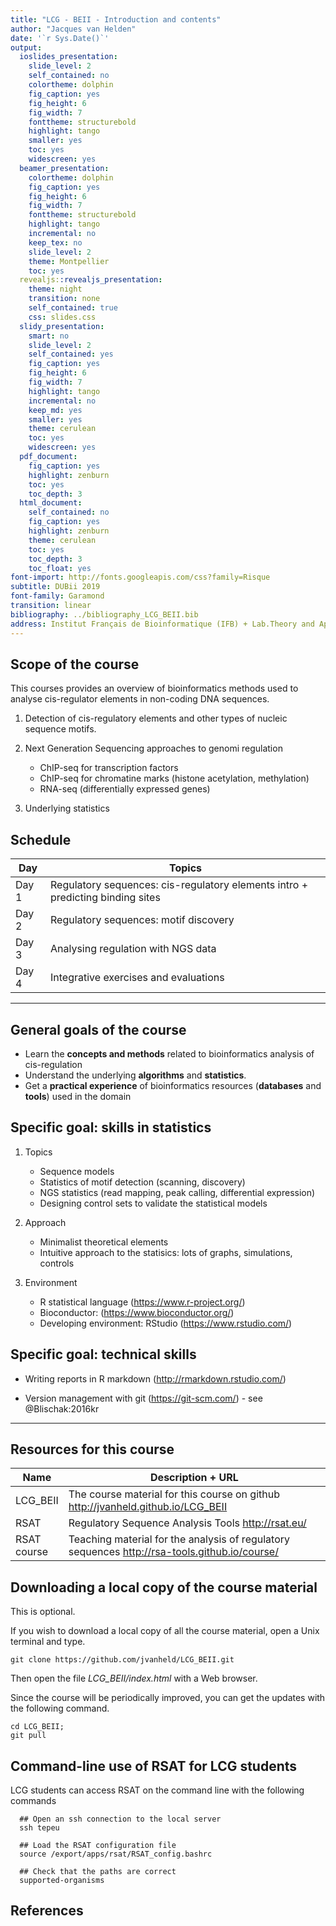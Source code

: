 ```yaml
---
title: "LCG - BEII - Introduction and contents"
author: "Jacques van Helden"
date: '`r Sys.Date()`'
output:
  ioslides_presentation:
    slide_level: 2
    self_contained: no
    colortheme: dolphin
    fig_caption: yes
    fig_height: 6
    fig_width: 7
    fonttheme: structurebold
    highlight: tango
    smaller: yes
    toc: yes
    widescreen: yes
  beamer_presentation:
    colortheme: dolphin
    fig_caption: yes
    fig_height: 6
    fig_width: 7
    fonttheme: structurebold
    highlight: tango
    incremental: no
    keep_tex: no
    slide_level: 2
    theme: Montpellier
    toc: yes
  revealjs::revealjs_presentation:
    theme: night
    transition: none
    self_contained: true
    css: slides.css
  slidy_presentation:
    smart: no
    slide_level: 2
    self_contained: yes
    fig_caption: yes
    fig_height: 6
    fig_width: 7
    highlight: tango
    incremental: no
    keep_md: yes
    smaller: yes
    theme: cerulean
    toc: yes
    widescreen: yes
  pdf_document:
    fig_caption: yes
    highlight: zenburn
    toc: yes
    toc_depth: 3
  html_document:
    self_contained: no
    fig_caption: yes
    highlight: zenburn
    theme: cerulean
    toc: yes
    toc_depth: 3
    toc_float: yes
font-import: http://fonts.googleapis.com/css?family=Risque
subtitle: DUBii 2019
font-family: Garamond
transition: linear
bibliography: ../bibliography_LCG_BEII.bib
address: Institut Français de Bioinformatique (IFB) + Lab.Theory and Approaches of Genome Complexity (TAGC), Inserm Unit U1090
---
```



## Scope of the course

This courses provides an overview of bioinformatics methods used to analyse cis-regulator elements in non-coding DNA sequences. 

1. Detection of cis-regulatory elements and other types of nucleic sequence motifs.

2. Next Generation Sequencing approaches to genomi regulation

    - ChIP-seq for transcription factors
    - ChIP-seq for chromatine marks (histone acetylation, methylation)
    - RNA-seq (differentially expressed genes)
        
3. Underlying statistics

## Schedule

| Day    | Topics |
|--------|-----------------------------------------------------------|
| Day 1  | Regulatory sequences: cis-regulatory elements intro + predicting binding sites  |
| Day 2  | Regulatory sequences: motif discovery |
| Day 3  | Analysing regulation with NGS data |
| Day 4  | Integrative exercises and evaluations |



****************************************************************

## General goals of the course

- Learn the **concepts and methods** related to bioinformatics analysis of cis-regulation
- Understand the  underlying **algorithms** and **statistics**.
- Get a **practical experience** of bioinformatics resources (**databases** and **tools**) used in the domain

## Specific goal: skills in statistics

1. Topics

    - Sequence models
    - Statistics of motif detection (scanning, discovery)
    - NGS statistics (read mapping, peak calling, differential expression)
    - Designing control sets to validate the statistical models

2. Approach

    - Minimalist theoretical elements
    - Intuitive approach to the statisics: lots of graphs, simulations, controls

3. Environment

    - R statistical language (<https://www.r-project.org/>)
    - Bioconductor: (<https://www.bioconductor.org/>)
    - Developing environment: RStudio (<https://www.rstudio.com/>)

## Specific goal: technical skills

- Writing reports in R markdown (<http://rmarkdown.rstudio.com/>)

- Version management with git (<https://git-scm.com/>)
      - see @Blischak:2016kr

****************************************************************

## Resources for this course

| Name    | Description + URL |
|---------|-------------------------------------------------------------|
| LCG_BEII | The course material for this course on github <http://jvanheld.github.io/LCG_BEII> |
| RSAT | Regulatory Sequence Analysis Tools <http://rsat.eu/> |
| RSAT course | Teaching material for the analysis of regulatory sequences <http://rsa-tools.github.io/course/> |

## Downloading a local copy of the course material

This is optional. 

If you wish to download a local copy of all the course material, open a Unix terminal and type.

```
git clone https://github.com/jvanheld/LCG_BEII.git
```

Then open the file *LCG_BEII/index.html* with a Web browser.


Since the course will be periodically improved, you can get the updates with the following command. 

```
cd LCG_BEII; 
git pull
```

## Command-line use of RSAT for LCG students

LCG students can access RSAT on the command line with the following commands

```
  ## Open an ssh connection to the local server
  ssh tepeu

  ## Load the RSAT configuration file
  source /export/apps/rsat/RSAT_config.bashrc

  ## Check that the paths are correct
  supported-organisms
```


## References
